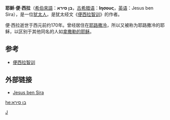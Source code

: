 '''耶稣·便·西拉'''（[[希伯來語|希伯來語]]：'''בן סירא'''，[[古希腊语|古希腊语]]：'''Ιησους'''，[[英语|英语]]：Jesus ben Sira），是一位[[犹太人|犹太人]]，是犹太经文《[[便西拉智训|便西拉智训]]》的作者。

便·西拉逝世于西元前约170年。曾经居住在[[耶路撒冷|耶路撒冷]]，所以又被称为耶路撒冷的耶稣，以区别于其他同名的人如[[拿撒勒的耶稣|拿撒勒的耶稣]]。

==参考==
*[[便西拉智训|便西拉智训]]

==外部链接==
*[http://www.answers.com/topic/jesus-ben-sira Jesus ben Sira]
{{people-stub}}

[[Category:犹太教相关人物|J]]

[[he:בן_סירא|he:בן סירא]]